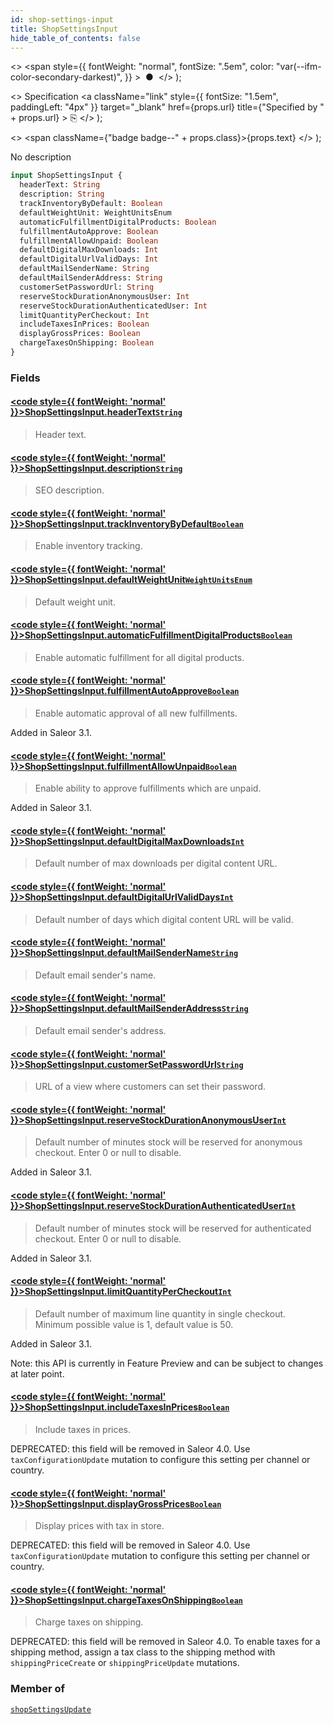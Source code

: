 ```yaml
---
id: shop-settings-input
title: ShopSettingsInput
hide_table_of_contents: false
---
```


  <>
    <span
      style={{
        fontWeight: "normal",
        fontSize: ".5em",
        color: "var(--ifm-color-secondary-darkest)",
      }}
    >
      &nbsp;●&nbsp;
    </span>
  </>
);

  <>
    Specification
    <a
      className="link"
      style={{ fontSize: "1.5em", paddingLeft: "4px" }}
      target="\_blank"
      href={props.url}
      title={"Specified by " + props.url}
    >
      ⎘
    </a>
  </>
);

  <>
    <span className={"badge badge--" + props.class}>{props.text}</span>
  </>
);

No description

```graphql
input ShopSettingsInput {
  headerText: String
  description: String
  trackInventoryByDefault: Boolean
  defaultWeightUnit: WeightUnitsEnum
  automaticFulfillmentDigitalProducts: Boolean
  fulfillmentAutoApprove: Boolean
  fulfillmentAllowUnpaid: Boolean
  defaultDigitalMaxDownloads: Int
  defaultDigitalUrlValidDays: Int
  defaultMailSenderName: String
  defaultMailSenderAddress: String
  customerSetPasswordUrl: String
  reserveStockDurationAnonymousUser: Int
  reserveStockDurationAuthenticatedUser: Int
  limitQuantityPerCheckout: Int
  includeTaxesInPrices: Boolean
  displayGrossPrices: Boolean
  chargeTaxesOnShipping: Boolean
}
```

### Fields

#### [<code style={{ fontWeight: 'normal' }}>ShopSettingsInput.<b>headerText</b></code>](#)<Bullet />[`String`](../../../api-reference/miscellaneous/scalars/string) <Badge class="secondary" text="scalar"/> <Badge class="secondary" text="miscellaneous"/>

> Header text.

#### [<code style={{ fontWeight: 'normal' }}>ShopSettingsInput.<b>description</b></code>](#)<Bullet />[`String`](../../../api-reference/miscellaneous/scalars/string) <Badge class="secondary" text="scalar"/> <Badge class="secondary" text="miscellaneous"/>

> SEO description.

#### [<code style={{ fontWeight: 'normal' }}>ShopSettingsInput.<b>trackInventoryByDefault</b></code>](#)<Bullet />[`Boolean`](../../../api-reference/miscellaneous/scalars/boolean) <Badge class="secondary" text="scalar"/> <Badge class="secondary" text="miscellaneous"/>

> Enable inventory tracking.

#### [<code style={{ fontWeight: 'normal' }}>ShopSettingsInput.<b>defaultWeightUnit</b></code>](#)<Bullet />[`WeightUnitsEnum`](../../../api-reference/miscellaneous/enums/weight-units-enum) <Badge class="secondary" text="enum"/> <Badge class="secondary" text="miscellaneous"/>

> Default weight unit.

#### [<code style={{ fontWeight: 'normal' }}>ShopSettingsInput.<b>automaticFulfillmentDigitalProducts</b></code>](#)<Bullet />[`Boolean`](../../../api-reference/miscellaneous/scalars/boolean) <Badge class="secondary" text="scalar"/> <Badge class="secondary" text="miscellaneous"/>

> Enable automatic fulfillment for all digital products.

#### [<code style={{ fontWeight: 'normal' }}>ShopSettingsInput.<b>fulfillmentAutoApprove</b></code>](#)<Bullet />[`Boolean`](../../../api-reference/miscellaneous/scalars/boolean) <Badge class="secondary" text="scalar"/> <Badge class="secondary" text="miscellaneous"/>

> Enable automatic approval of all new fulfillments.

Added in Saleor 3.1.

>

#### [<code style={{ fontWeight: 'normal' }}>ShopSettingsInput.<b>fulfillmentAllowUnpaid</b></code>](#)<Bullet />[`Boolean`](../../../api-reference/miscellaneous/scalars/boolean) <Badge class="secondary" text="scalar"/> <Badge class="secondary" text="miscellaneous"/>

> Enable ability to approve fulfillments which are unpaid.

Added in Saleor 3.1.

>

#### [<code style={{ fontWeight: 'normal' }}>ShopSettingsInput.<b>defaultDigitalMaxDownloads</b></code>](#)<Bullet />[`Int`](../../../api-reference/miscellaneous/scalars/int) <Badge class="secondary" text="scalar"/> <Badge class="secondary" text="miscellaneous"/>

> Default number of max downloads per digital content URL.

#### [<code style={{ fontWeight: 'normal' }}>ShopSettingsInput.<b>defaultDigitalUrlValidDays</b></code>](#)<Bullet />[`Int`](../../../api-reference/miscellaneous/scalars/int) <Badge class="secondary" text="scalar"/> <Badge class="secondary" text="miscellaneous"/>

> Default number of days which digital content URL will be valid.

#### [<code style={{ fontWeight: 'normal' }}>ShopSettingsInput.<b>defaultMailSenderName</b></code>](#)<Bullet />[`String`](../../../api-reference/miscellaneous/scalars/string) <Badge class="secondary" text="scalar"/> <Badge class="secondary" text="miscellaneous"/>

> Default email sender's name.

#### [<code style={{ fontWeight: 'normal' }}>ShopSettingsInput.<b>defaultMailSenderAddress</b></code>](#)<Bullet />[`String`](../../../api-reference/miscellaneous/scalars/string) <Badge class="secondary" text="scalar"/> <Badge class="secondary" text="miscellaneous"/>

> Default email sender's address.

#### [<code style={{ fontWeight: 'normal' }}>ShopSettingsInput.<b>customerSetPasswordUrl</b></code>](#)<Bullet />[`String`](../../../api-reference/miscellaneous/scalars/string) <Badge class="secondary" text="scalar"/> <Badge class="secondary" text="miscellaneous"/>

> URL of a view where customers can set their password.

#### [<code style={{ fontWeight: 'normal' }}>ShopSettingsInput.<b>reserveStockDurationAnonymousUser</b></code>](#)<Bullet />[`Int`](../../../api-reference/miscellaneous/scalars/int) <Badge class="secondary" text="scalar"/> <Badge class="secondary" text="miscellaneous"/>

> Default number of minutes stock will be reserved for anonymous checkout. Enter 0 or null to disable.

Added in Saleor 3.1.

>

#### [<code style={{ fontWeight: 'normal' }}>ShopSettingsInput.<b>reserveStockDurationAuthenticatedUser</b></code>](#)<Bullet />[`Int`](../../../api-reference/miscellaneous/scalars/int) <Badge class="secondary" text="scalar"/> <Badge class="secondary" text="miscellaneous"/>

> Default number of minutes stock will be reserved for authenticated checkout. Enter 0 or null to disable.

Added in Saleor 3.1.

>

#### [<code style={{ fontWeight: 'normal' }}>ShopSettingsInput.<b>limitQuantityPerCheckout</b></code>](#)<Bullet />[`Int`](../../../api-reference/miscellaneous/scalars/int) <Badge class="secondary" text="scalar"/> <Badge class="secondary" text="miscellaneous"/>

> Default number of maximum line quantity in single checkout. Minimum possible value is 1, default value is 50.

Added in Saleor 3.1.

Note: this API is currently in Feature Preview and can be subject to changes at later point.

>

#### [<code style={{ fontWeight: 'normal' }}>ShopSettingsInput.<b>includeTaxesInPrices</b></code>](#)<Bullet />[`Boolean`](../../../api-reference/miscellaneous/scalars/boolean) <Badge class="secondary" text="scalar"/> <Badge class="secondary" text="miscellaneous"/>

> Include taxes in prices.

DEPRECATED: this field will be removed in Saleor 4.0. Use `taxConfigurationUpdate` mutation to configure this setting per channel or country.

>

#### [<code style={{ fontWeight: 'normal' }}>ShopSettingsInput.<b>displayGrossPrices</b></code>](#)<Bullet />[`Boolean`](../../../api-reference/miscellaneous/scalars/boolean) <Badge class="secondary" text="scalar"/> <Badge class="secondary" text="miscellaneous"/>

> Display prices with tax in store.

DEPRECATED: this field will be removed in Saleor 4.0. Use `taxConfigurationUpdate` mutation to configure this setting per channel or country.

>

#### [<code style={{ fontWeight: 'normal' }}>ShopSettingsInput.<b>chargeTaxesOnShipping</b></code>](#)<Bullet />[`Boolean`](../../../api-reference/miscellaneous/scalars/boolean) <Badge class="secondary" text="scalar"/> <Badge class="secondary" text="miscellaneous"/>

> Charge taxes on shipping.

DEPRECATED: this field will be removed in Saleor 4.0. To enable taxes for a shipping method, assign a tax class to the shipping method with `shippingPriceCreate` or `shippingPriceUpdate` mutations.

>

### Member of

[`shopSettingsUpdate`](../../../api-reference/miscellaneous/mutations/shop-settings-update) <Badge class="secondary" text="mutation"/>
